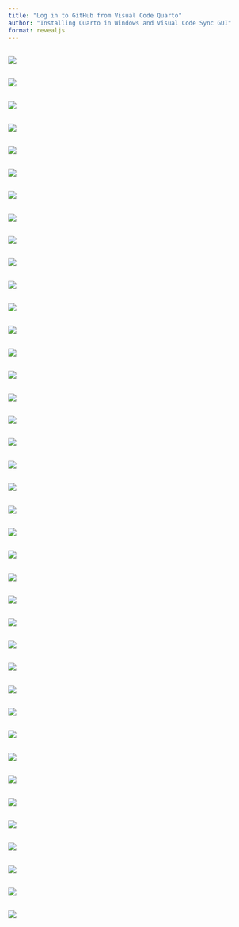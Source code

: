 ```yaml
---
title: "Log in to GitHub from Visual Code Quarto"
author: "Installing Quarto in Windows and Visual Code Sync GUI"
format: revealjs
---
```


## {background-color="grey"} 
![](LoginGitHub-VisualVode-000005.png)

## {background-color="grey"}
![](LoginGitHub-VisualVode-000006.png)

## {background-color="grey"}
![](LoginGitHub-VisualVode-000007.png)

## {background-color="grey"}
![](LoginGitHub-VisualVode-000008.png)

## {background-color="grey"}
![](LoginGitHub-VisualVode-000009.png)

## {background-color="grey"}
![](LoginGitHub-VisualVode-000010.png)

## {background-color="grey"}
![](LoginGitHub-VisualVode-000011.png)

## {background-color="grey"}
![](LoginGitHub-VisualVode-000012.png)

## {background-color="grey"}
![](LoginGitHub-VisualVode-000013.png)

## {background-color="grey"}
![](LoginGitHub-VisualVode-000014.png)

## {background-color="grey"}
![](LoginGitHub-VisualVode-000015.png)

## {background-color="grey"}
![](LoginGitHub-VisualVode-000016.png)

## {background-color="grey"}
![](LoginGitHub-VisualVode-000017.png)

## {background-color="grey"}
![](LoginGitHub-VisualVode-000018.png)

## {background-color="grey"}
![](LoginGitHub-VisualVode-000020.png)

## {background-color="grey"}
![](LoginGitHub-VisualVode-000021.png)

## {background-color="grey"}
![](LoginGitHub-VisualVode-000022.png)

## {background-color="grey"}
![](LoginGitHub-VisualVode-000023.png)

## {background-color="grey"}
![](LoginGitHub-VisualVode-000024.png)

## {background-color="grey"}
![](LoginGitHub-VisualVode-000025.png)

## {background-color="grey"}
![](LoginGitHub-VisualVode-000026.png)

## {background-color="grey"}
![](LoginGitHub-VisualVode-000027.png)

## {background-color="grey"}
![](LoginGitHub-VisualVode-000028.png)

## {background-color="grey"}
![](LoginGitHub-VisualVode-000029.png)

## {background-color="grey"}
![](LoginGitHub-VisualVode-000030.png)

## {background-color="grey"}
![](LoginGitHub-VisualVode-000032.png)

## {background-color="grey"}
![](LoginGitHub-VisualVode-000033.png)

## {background-color="grey"}
![](LoginGitHub-VisualVode-000034.png)

## {background-color="grey"}
![](LoginGitHub-VisualVode-000035.png)

## {background-color="grey"}
![](LoginGitHub-VisualVode-000036.png)

## {background-color="grey"}
![](LoginGitHub-VisualVode-000037.png)

## {background-color="grey"}
![](LoginGitHub-VisualVode-000038.png)

## {background-color="grey"}
![](LoginGitHub-VisualVode-000039.png)

## {background-color="grey"}
![](LoginGitHub-VisualVode-000040.png)

## {background-color="grey"}
![](LoginGitHub-VisualVode-000041.png)

## {background-color="grey"}
![](LoginGitHub-VisualVode-000042.png)

## {background-color="grey"}
![](LoginGitHub-VisualVode-000043.png)

## {background-color="grey"}
![](LoginGitHub-VisualVode-000044.png)

## {background-color="grey"}
![](LoginGitHub-VisualVode-000045.png)
